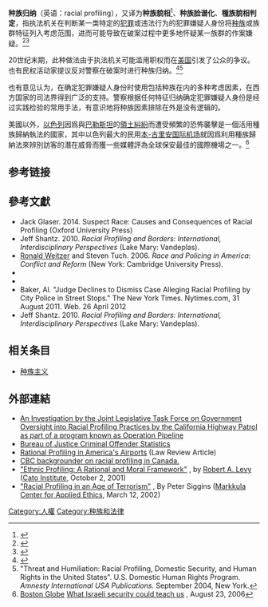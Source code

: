 {{模板:Misinformation}}
'''种族归纳'''（英语：racial profiling），又译为'''种族貌相'''<ref>{{Cite web |url=http://pansci.asia/archives/168 |title=用種族貌相判定法阻止恐怖攻擊？無效！ |access-date=2015-11-21 |archive-date=2021-01-26 |archive-url=https://web.archive.org/web/20210126091209/https://pansci.asia/archives/168 |dead-url=no }}</ref>、'''种族脸谱化'''、'''種族貌相判定'''，指执法机关在判断某一类特定的[[犯罪|犯罪]]或违法行为的犯罪嫌疑人身份将[[种族|种族]]或族群特征列入考虑范围，进而可能导致在破案过程中更多地怀疑某一族群的作案嫌疑。<ref>{{cite encyclopedia |title=Profiling |encyclopedia=Merriam-Webster's Collegiate® Dictionary, Eleventh Edition |url=http://www.merriam-webster.com/dictionary/profiling |access-date=2018-04-15 |archive-date=2021-02-19 |archive-url=https://web.archive.org/web/20210219102648/https://www.merriam-webster.com/dictionary/profiling |dead-url=no }}</ref><ref name="Warren 2009 52–63">{{Cite journal|last=Warren|first=Patricia Y.|last2=Farrell|first2=Amy|date=2009|title=The Environmental Context of Racial Profiling|journal=The Annals of the American Academy of Political and Social Science|volume=623|pages=52–63|jstor=40375886}}</ref>

20世纪末期，此种做法由于执法机关可能滥用职权而在[[美国|美国]]引发了公众的争议。也有民权活动家提议反对警察在破案时进行种族归纳。<ref>{{Cite news|url=https://www.aclu.org/report/persistence-racial-and-ethnic-profiling-united-states|title=The Persistence Of Racial And Ethnic Profiling In The United States|work=American Civil Liberties Union|access-date=2017-03-05|language=en|archive-date=2021-03-28|archive-url=https://web.archive.org/web/20210328123228/https://www.aclu.org/report/persistence-racial-and-ethnic-profiling-united-states|dead-url=no}}</ref><ref name=":7">"Threat and Humiliation: Racial Profiling, Domestic Security, and Human Rights in the United States". U.S. Domestic Human Rights Program. ''Amnesty International USA Publications.'' September 2004, New York.</ref>

也有意见认为，在确定犯罪嫌疑人身份时使用包括种族在内的多种考虑因素，在西方国家的司法界得到广泛的支持。警察根据任何特征归纳确定犯罪嫌疑人身份是经过实践检验的常用手法，有意识地将种族因素排除在外是没有逻辑的。

美國以外，[[以色列|以色列]]因爲與[[巴勒斯坦|巴勒斯坦]]的[[以巴冲突|領土糾紛]]而遭受頻繁的恐怖襲擊是一個活用種族歸納執法的國家，其中以色列最大的民用[[本-古里安国际机场|本-古里安国际机场]]就因爲利用種族歸納法來辨別訪客的潛在威脅而獲一些媒體評為全球保安最佳的國際機場之一。<ref>[[Boston_Globe|Boston Globe]] [http://www.boston.com/news/globe/editorial_opinion/oped/articles/2006/08/23/what_israeli_security_could_teach_us/ What Israeli security could teach us] {{Wayback|url=http://www.boston.com/news/globe/editorial_opinion/oped/articles/2006/08/23/what_israeli_security_could_teach_us/ |date=20160304063218 }}, August 23, 2006</ref>

==参考链接==
{{reflist|2}}

==參考文獻==
{{refbegin|2}}
* Jack Glaser. 2014. Suspect Race: Causes and Consequences of Racial Profiling (Oxford University Press)
* Jeff Shantz. 2010. ''Racial Profiling and Borders: International, Interdisciplinary Perspectives'' (Lake Mary: Vandeplas).
* [[Ronald_Weitzer|Ronald Weitzer]] and Steven Tuch. 2006. ''Race and Policing in America: Conflict and Reform'' (New York: Cambridge University Press).
* {{cite journal | last1 = Ryberg | first1 = Jesper | year = 2011 | title = Racial Profiling And Criminal Justice | url = | journal = Journal of Ethics | volume = 15 | issue = 1/2| pages = 79–88 | doi=10.1007/s10892-010-9098-3}}
* {{cite journal | last1 = Ruiz | first1 = James | last2 = Julseth | first2 = Jason W. | last3 = Winters | first3 = Kathleen H. | year = 2010 | title = Profiling, Cajun Style: The FBI Investigation?. | url = | journal = International Journal of Police Science & Management | volume = 12 | issue = 3| pages = 401–425 | doi=10.1350/ijps.2010.12.3.173}}
* Baker, Al. "Judge Declines to Dismiss Case Alleging Racial Profiling by City Police in Street Stops." The New York Times. Nytimes.com, 31 August 2011. Web. 26 April 2012 
* Jeff Shantz. 2010. ''Racial Profiling and Borders: International, Interdisciplinary Perspectives'' (Lake Mary: Vandeplas).
{{refend}}

== 相关条目 ==
* [[种族主义|种族主义]]

==外部連結==
{{wiktionary}}
* [https://web.archive.org/web/20051125074613/http://www.aclunc.org/discrimination/webb-report.html An Investigation by the Joint Legislative Task Force on Government Oversight into Racial Profiling Practices by the California Highway Patrol as part of a program known as Operation Pipeline]
* [https://web.archive.org/web/20080716060754/http://www.ojp.usdoj.gov/bjs/crimoff.htm Bureau of Justice Criminal Offender Statistics] <!--and here {{dead link}}[http://www.ojp.usdoj.gov/bjs/pub/ascii/piusp01.txt ] -->
* [http://digitalcommons.law.byu.edu/jpl/vol17/iss1/6/ Rational Profiling in America's Airports] {{Wayback|url=http://digitalcommons.law.byu.edu/jpl/vol17/iss1/6/ |date=20200920035731 }} (Law Review Article)
* [http://www.cbc.ca/news/background/racial_profiling/ CBC backgrounder on racial profiling in Canada.] {{Wayback|url=http://www.cbc.ca/news/background/racial_profiling/ |date=20180801003439 }}
* [https://www.cato.org/publications/commentary/ethnic-profiling-rational-moral-framework "Ethnic Profiling: A Rational and Moral Framework"] {{Wayback|url=https://www.cato.org/publications/commentary/ethnic-profiling-rational-moral-framework |date=20201225220835 }}, by [[Robert_A._Levy|Robert A. Levy]] ([[Cato_Institute|Cato Institute]], October 2, 2001)
* [http://www.scu.edu/ethics/publications/ethicalperspectives/profiling.html "Racial Profiling in an Age of Terrorism"] {{Wayback|url=http://www.scu.edu/ethics/publications/ethicalperspectives/profiling.html |date=20160112212033 }}, By Peter Siggins ([[Markkula_Center_for_Applied_Ethics|Markkula Center for Applied Ethics]], March 12, 2002)

{{Miscarriage of justice|state=collapsed}}

[[Category:人權|Category:人權]]
[[Category:种族和法律|Category:种族和法律]]